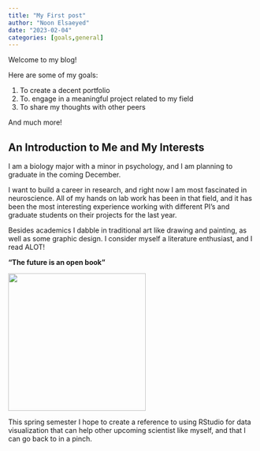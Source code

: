 ```yaml
---
title: "My First post"
author: "Noon Elsaeyed"
date: "2023-02-04"
categories: [goals,general]
---
```


Welcome to my blog!

Here are some of my goals:

1.  To create a decent portfolio
2.  To. engage in a meaningful project related to my field
3.  To share my thoughts with other peers

And much more!

## An Introduction to Me and My Interests

I am a biology major with a minor in psychology, and I am planning to graduate in the coming December.

I want to build a career in research, and right now I am most fascinated in neuroscience. All of my hands on lab work has been in that field, and it has been the most interesting experience working with different PI's and graduate students on their projects for the last year.

Besides academics I dabble in traditional art like drawing and painting, as well as some graphic design. I consider myself a literature enthusiast, and I read ALOT!

**"The future is an open book"**

![](Books.jpg){width="279"}

This spring semester I hope to create a reference to using RStudio for data visualization that can help other upcoming scientist like myself, and that I can go back to in a pinch.
